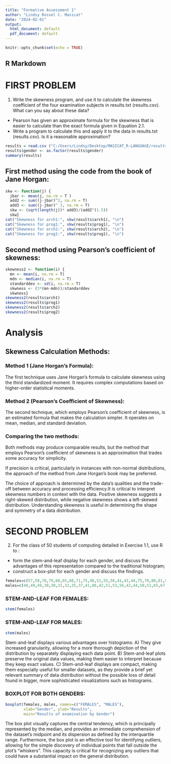 ---
title: "Formative Assessment 1"
author: "Lindsy Rossel C. Masicat"
date: "2024-02-01"
output:
  html_document: default
  pdf_document: default
---

```{r setup, include=FALSE}
knitr::opts_chunk$set(echo = TRUE)
```

## R Markdown

# FIRST PROBLEM

1. Write the skewness program, and use it to calculate the skewness coefficient of the four examination subjects in results.txt (results.csv). What can you say about these data?

+ Pearson has given an approximate formula for the skewness that is easier to calculate than the exact formula given in Equation 2.1.
+ Write a program to calculate this and apply it to the data in results.txt (results.csv). Is it a reasonable approximation?

```{r results}
results = read.csv ("C:/Users/Lindsy/Desktop/MASICAT_R-LANGUAGE/results2.csv" , header = T)
results$gender <- as.factor(results$gender)
summary(results)
```
## First method using the code from the book of Jane Horgan:
```{r skw}
skw <- function(j) {
  jbar <- mean(j, na.rm = T )
  add2 <- sum((j-jbar)^2, na.rm = T)
  add3 <- sum((j-jbar)^ 3, na.rm = T)
  skw <- (sqrt(length(j))* add3)/(add2^(1.5))
  skw}
cat("Skewness for arch1:", skw(results$arch1), "\n")
cat("Skewness for prog1:", skw(results$prog1), "\n")
cat("Skewness for arch2:", skw(results$arch2), "\n")
cat("Skewness for prog1:", skw(results$prog1), "\n")

```

## Second method using Pearson's coefficient of skewness:
```{r skewness2}

skewness2 <- function(i) {
  mn <- mean(i, na.rm = T)
  mdn <- median(i, na.rm = T)
  standarddev <- sd(i, na.rm = T)
  skwness <- (3*(mn-mdn))/standarddev
  skwness}
skewness2(results$arch1)
skewness2(results$prog1)
skewness2(results$arch2)
skewness2(results$prog2)

```

# Analysis
## Skewness Calculation Methods:
### Method 1 (Jane Horgan's Formula):
The first technique uses Jane Horgan's formula to calculate skewness using the third standardized moment. It requires complex computations based on higher-order statistical moments.

### Method 2 (Pearson's Coefficient of Skewness):
The second technique, which employs Pearson's coefficient of skewness, is an estimated formula that makes the calculation simpler. It operates on mean, median, and standard deviation.

### Comparing the two methods:

Both methods may produce comparable results, but the method that employs Pearson's coefficient of skewness is an approximation that trades some accuracy for simplicity.

If precision is critical, particularly in instances with non-normal distributions, the approach of the method from Jane Horgan's book may be preferred.

The choice of approach is determined by the data's qualities and the trade-off between accuracy and processing efficiency.It is critical to interpret skewness numbers in context with the data. Positive skewness suggests a right-skewed distribution, while negative skewness shows a left-skewed distribution. Understanding skewness is useful in determining the shape and symmetry of a data distribution.

# SECOND PROBLEM

2.  For the class of 50 students of computing detailed in Exercise 1.1, use R to : 

+ form the stem-and-leaf display for each gender, and discuss the advantages of this representation compared to the traditional histogram; 
+ construct a box-plot for each gender and discuss the findings. 

```{r stemandleaf}

females=c(57,59,78,79,60,65,68,71,75,48,51,55,56,41,43,44,75,78,80,81,83,83,85)
males=c(48,49,49,30,30,31,32,35,37,41,86,42,51,53,56,42,44,50,51,65,67,51,56,58,64,64,75)
```

### STEM-AND-LEAF FOR FEMALES:
```{r haha, echo=FALSE}
stem(females)
```


### STEM-AND-LEAF FOR MALES:
```{r hehe, echo=FALSE}
stem(males)
```

Stem-and-leaf displays various advantages over histograms: A) They give increased granularity, allowing for a more thorough depiction of the distribution by separately displaying each data point. B) Stem-and-leaf plots preserve the original data values, making them easier to interpret because they keep exact values. C) Stem-and-leaf displays are compact, making them especially useful for smaller datasets, as they provide a brief yet relevant summary of data distribution without the possible loss of detail found in bigger, more sophisticated visualizations such as histograms.

### BOXPLOT FOR BOTH GENDERS:
```{r box}
boxplot(females, males, names=c("FEMALES", "MALES"),
        xlab="Gender", ylab="Results",
        main="Results of examination by Gender")
```

The box plot visually captures the central tendency, which is principally represented by the median, and provides an immediate comprehension of the dataset's midpoint and its dispersion as defined by the interquartile range. Furthermore, the box plot is an effective tool for identifying outliers, allowing for the simple discovery of individual points that fall outside the plot's "whiskers". This capacity is critical for recognizing any outliers that could have a substantial impact on the general distribution. 


